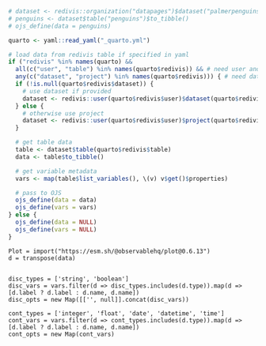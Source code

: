 ```r
# dataset <- redivis::organization("datapages")$dataset("palmerpenguins")
# penguins <- dataset$table("penguins")$to_tibble()
# ojs_define(data = penguins)
```

```r
quarto <- yaml::read_yaml("_quarto.yml")

# load data from redivis table if specified in yaml
if ("redivis" %in% names(quarto) &&
  all(c("user", "table") %in% names(quarto$redivis)) && # need user and table
  any(c("dataset", "project") %in% names(quarto$redivis))) { # need dataset or project
  if (!is.null(quarto$redivis$dataset)) {
    # use dataset if provided
    dataset <- redivis::user(quarto$redivis$user)$dataset(quarto$redivis$dataset)
  } else {
    # otherwise use project
    dataset <- redivis::user(quarto$redivis$user)$project(quarto$redivis$project)
  }

  # get table data
  table <- dataset$table(quarto$redivis$table)
  data <- table$to_tibble()

  # get variable metadata
  vars <- map(table$list_variables(), \(v) v$get()$properties)

  # pass to OJS
  ojs_define(data = data)
  ojs_define(vars = vars)
} else {
  ojs_define(data = NULL)
  ojs_define(vars = NULL)
}
```




```ojs
Plot = import("https://esm.sh/@observablehq/plot@0.6.13")
d = transpose(data)


disc_types = ['string', 'boolean']
disc_vars = vars.filter(d => disc_types.includes(d.type)).map(d => [d.label ? d.label : d.name, d.name])
disc_opts = new Map([['', null]].concat(disc_vars))

cont_types = ['integer', 'float', 'date', 'datetime', 'time']
cont_vars = vars.filter(d => cont_types.includes(d.type)).map(d => [d.label ? d.label : d.name, d.name])
cont_opts = new Map(cont_vars)
```
